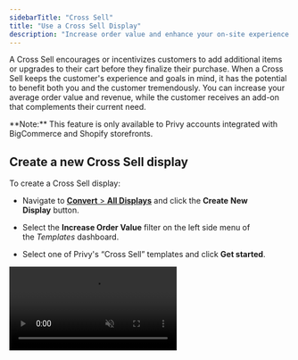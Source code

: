 ```yaml
---
sidebarTitle: "Cross Sell"
title: "Use a Cross Sell Display"
description: "Increase order value and enhance your on-site experience by suggesting products based on your shoppers' behavior."
---
```


A Cross Sell encourages or incentivizes customers to add additional items or upgrades to their cart before they finalize their purchase. When a Cross Sell keeps the customer's experience and goals in mind, it has the potential to benefit both you and the customer tremendously. You can increase your average order value and revenue, while the customer receives an add-on that complements their current need.

<Warning>
  **Note:** This feature is only available to Privy accounts integrated with BigCommerce and Shopify storefronts.
</Warning>

## Create a new Cross Sell display

To create a Cross Sell display:

* Navigate to [**Convert** > **All Displays**](https://dashboard.privy.com/displays) and click the **Create** **New Display** button. 

* Select the **Increase Order Value** filter on the left side menu of the *Templates* dashboard.

* Select one of Privy's “Cross Sell” templates and click **Get started**.

<video autoPlay muted loop playsInline className="create-new-cross-sell" src="/images/displays/cross-sell-create.mp4" />

## Customize your Cross Sell

Now that you’ve selected your template, it’s time to select which product you want to promote, and customize the display's appearance.

* Edit your display's background color, sizing, and display type on the right side of the editor.

* To add new elements, hover over your display's content and click the blue 'plus' sign, then select the desired element from the menu and customize.

<Tip>
  Need help customizing your display? [Check out this resource.](https://privy.mintlify.app/docs/learn/displays/create-a-display#customize-your-displays-appearance)
</Tip>

### Choose your product

By default, your template will have a [Product block](https://privy.mintlify.app/docs/learn/content/product-blocks#product-blocks-in-displays) included. To select your product, hover over the elements and click. On the right side, you'll be able to search and select which Shopify product you want to promote.

<video autoPlay muted loop playsInline className="cross-sell-product" src="/images/displays/cross-sell-choose-product.mp4" />

Once you select your product, Privy will automatically pull in its title, description, and price information. It will also auto-fill the button's URL to add this product to cart on-click. You can customize how much of this information you want visible by checking and unchecking the boxes on the right.

To edit a specific component of your product block (i.e., the text or the image), click directly on the element you want to change and customize its settings on the right.

<Tip>
  Need help customizing your product block? [Check out this resource.](https://privy.mintlify.app/docs/learn/content/product-blocks#product-blocks-in-displays)
</Tip>

Don't forget to **Save** your changes!

## Edit your settings

When you’re happy with your display’s design, you’ll want to head over to **Settings** to set up your targeting so that your Cross Sell shows at the right time to the right audience.

### Triggers and visibility

For a Cross Sell, we want to set the "Time on page" trigger setting to **Immediately.** All other settings can remain the same!

<video autoPlay muted loop playsInline className="cross-sell-trigger" src="/images/displays/cross-sell-trigger.mp4" />

### Audience Targeting

There's a few different approaches you can take to Audience Targeting for your Cross Sell. Select which goal you have in mind for this display to reveal which targeting you should set up:

<AccordionGroup>
  <Accordion title="I want to suggest a product that pairs nicely with what the customer added to cart." defaultOpen={false}>
    Add a new targeting condition for **`Cart Product IDs`** + **`contains any of`** and then select which product(s) you want to include.


    ![](/convert-reporting.png)
  </Accordion>

  <Accordion title="My shopper is close to free shipping, so I want to get them over that threshold." defaultOpen={false}>
    Add a new targeting condition for **`Cart Value`** + **`is greater than or equal to`** and then enter a value.
    Add a second targeting condition for **`Cart Value`** + **`is less than`** and then enter your free shipping threshold.

    img="/images/displays/cross-sell-cartvalue.png"

    <Icon icon="lightbulb-on" /> By setting up these two conditions together, you are setting up a Cart Value "range" that you want to trigger this display. This will prevent carts that already qualify for free shipping from seeing it.
  </Accordion>

  <Accordion title="I want to promote a bundle that contains an item that my shopper added to cart." defaultOpen={false}>
    Add a new targeting condition for **`Cart Product IDs`** + **`contains any of`** and then select which product(s) you want to include.
    img="/images/displays/cross-sell-cartproduct.png"
  </Accordion>
</AccordionGroup>

Feel free to add any other audience targeting if you'd like to restrict this display from appearing on certain pages or to certain audiences. [Learn more about our targeting conditions here.](https://privy.mintlify.app/docs/learn/displays/settings-overview)

<Tip>
  To avoid promoting a product(s) to a person who might already have it in their carts, just add the targeting condition **`Cart Product IDs`** + **`does not contain any of`** and select the product(s) you are showing on your display.
</Tip>

Don't forget to **Save** your changes.

## Launch your Cross Sell

Once you’ve customized your Cross Sell’s appearance and finalized your targeting, you’re ready to launch your display. Click **Activate** in the upper right corner.

<video autoPlay muted loop playsInline className="launch-cross-sell" src="/images/displays/cross-sell-publish.mp4" />

## Review your performance

Now that your Cross Sell is live, [you can review its performance](https://privy.mintlify.app/docs/learn/displays/reporting-overview) at any time from your Convert dashboard, or the display's Reporting page.

<Warning>
  Since your Cross Sell does not collect sign ups, only display Views will be available in reporting.
</Warning>